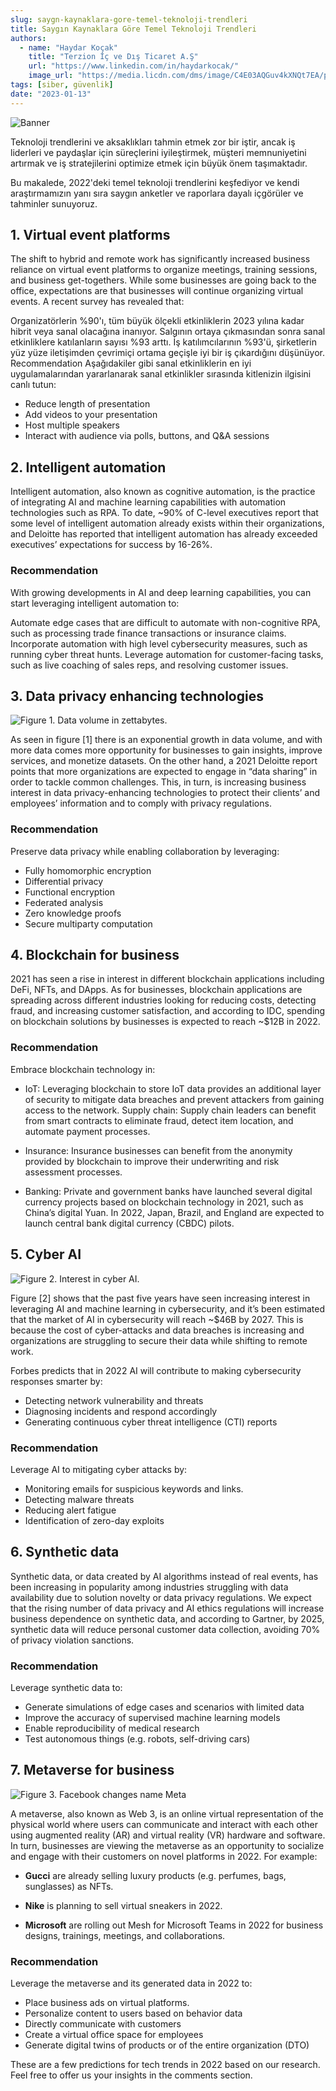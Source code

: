 ```yaml
---
slug: saygn-kaynaklara-gore-temel-teknoloji-trendleri
title: Saygın Kaynaklara Göre Temel Teknoloji Trendleri
authors:
  - name: "Haydar Koçak"
    title: "Terzion İç ve Dış Ticaret A.Ş"
    url: "https://www.linkedin.com/in/haydarkocak/"
    image_url: "https://media.licdn.com/dms/image/C4E03AQGuv4kXNQt7EA/profile-displayphoto-shrink_800_800/0/1637569961067?e=1687392000&v=beta&t=U13jOalcnEy9KUZ6u409piQTXC0RHyv6qAmDv9JX9Kw"
tags: [siber, güvenlik]
date: "2023-01-13"
---
```


![Banner](./img/saygn-kaynaklara-gore-banner.png)

Teknoloji trendlerini ve aksaklıkları tahmin etmek zor bir iştir, ancak iş liderleri ve paydaşlar için süreçlerini iyileştirmek, müşteri memnuniyetini artırmak ve iş stratejilerini optimize etmek için büyük önem taşımaktadır.

Bu makalede, 2022'deki temel teknoloji trendlerini keşfediyor ve kendi araştırmamızın yanı sıra saygın anketler ve raporlara dayalı içgörüler ve tahminler sunuyoruz.

<!--truncate-->

## 1. Virtual event platforms
The shift to hybrid and remote work has significantly increased business reliance on virtual event platforms to organize meetings, training sessions, and business get-togethers. While some businesses are going back to the office, expectations are that businesses will continue organizing virtual events. A recent survey has revealed that:

Organizatörlerin %90'ı, tüm büyük ölçekli etkinliklerin 2023 yılına kadar hibrit veya sanal olacağına inanıyor.
Salgının ortaya çıkmasından sonra sanal etkinliklere katılanların sayısı %93 arttı.
İş katılımcılarının %93'ü, şirketlerin yüz yüze iletişimden çevrimiçi ortama geçişle iyi bir iş çıkardığını düşünüyor.
Recommendation
Aşağıdakiler gibi sanal etkinliklerin en iyi uygulamalarından yararlanarak sanal etkinlikler sırasında kitlenizin ilgisini canlı tutun:

- Reduce length of presentation
- Add videos to your presentation
- Host multiple speakers
- Interact with audience via polls, buttons, and Q&A sessions

## 2. Intelligent automation

Intelligent automation, also known as cognitive automation, is the practice of integrating AI and machine learning capabilities with automation technologies such as RPA. To date, ~90% of C-level executives report that some level of intelligent automation already exists within their organizations, and Deloitte has reported that intelligent automation has already exceeded executives’ expectations for success by 16-26%.

### Recommendation

With growing developments in AI and deep learning capabilities, you can start leveraging intelligent automation to:

Automate edge cases that are difficult to automate with non-cognitive RPA, such as processing trade finance transactions or insurance claims.
Incorporate automation with high level cybersecurity measures, such as running cyber threat hunts.
Leverage automation for customer-facing tasks, such as live coaching of sales reps, and resolving customer issues.

## 3. Data privacy enhancing technologies

![Figure 1. Data volume in zettabytes.](./img/saygn-kaynaklara-gore-Data-privacy.png)

As seen in figure [1] there is an exponential growth in data volume, and with more data comes more opportunity for businesses to gain insights, improve services, and monetize datasets. On the other hand, a 2021 Deloitte report points that more organizations are expected to engage in “data sharing” in order to tackle common challenges. This, in turn, is increasing business interest in data privacy-enhancing technologies to protect their clients’ and employees’ information and to comply with privacy regulations.

### Recommendation
Preserve data privacy while enabling collaboration by leveraging:

- Fully homomorphic encryption
- Differential privacy
- Functional encryption
- Federated analysis
- Zero knowledge proofs
- Secure multiparty computation

## 4. Blockchain for business

2021 has seen a rise in interest in different blockchain applications including DeFi, NFTs, and DApps. As for businesses, blockchain applications are spreading across different industries looking for reducing costs, detecting fraud, and increasing customer satisfaction, and according to IDC, spending on blockchain solutions by businesses is expected to reach ~$12B in 2022.

### Recommendation

Embrace blockchain technology in:

- IoT: Leveraging blockchain to store IoT data provides an additional layer of security to mitigate data breaches and prevent attackers from gaining access to the network.
Supply chain: Supply chain leaders can benefit from smart contracts to eliminate fraud, detect item location, and automate payment processes.

- Insurance: Insurance businesses can benefit from the anonymity provided by blockchain to improve their underwriting and risk assessment processes.

- Banking: Private and government banks have launched several digital currency projects based on blockchain technology in 2021, such as China’s digital Yuan. In 2022, Japan, Brazil, and England are expected to launch central bank digital currency (CBDC) pilots.

## 5. Cyber AI

![Figure 2. Interest in cyber AI.](./img/saygn-kaynaklara-gore-interest-in-cyber-AI.png)

Figure [2] shows that the past five years have seen increasing interest in leveraging AI and machine learning in cybersecurity, and it’s been estimated that the market of AI in cybersecurity will reach ~$46B by 2027. This is because the cost of cyber-attacks and data breaches is increasing and organizations are struggling to secure their data while shifting to remote work.

Forbes predicts that in 2022 AI will contribute to making cybersecurity responses smarter by:

- Detecting network vulnerability and threats
- Diagnosing incidents and respond accordingly
- Generating continuous cyber threat intelligence (CTI) reports

### Recommendation

Leverage AI to mitigating cyber attacks by:

- Monitoring emails for suspicious keywords and links.
- Detecting malware threats
- Reducing alert fatigue
- Identification of zero-day exploits

## 6. Synthetic data

Synthetic data, or data created by AI algorithms instead of real events, has been increasing in popularity among industries struggling with data availability due to solution novelty or data privacy regulations. We expect that the rising number of data privacy and AI ethics regulations will increase business dependence on synthetic data, and according to Gartner, by 2025, synthetic data will reduce personal customer data collection, avoiding 70% of privacy violation sanctions.

### Recommendation

Leverage synthetic data to:

- Generate simulations of edge cases and scenarios with limited data
- Improve the accuracy of supervised machine learning models
- Enable reproducibility of medical research
- Test autonomous things (e.g. robots, self-driving cars)

## 7. Metaverse for business

![Figure 3. Facebook changes name Meta](./img/saygn-kaynaklara-gore-company.png)

A metaverse, also known as Web 3, is an online virtual representation of the physical world where users can communicate and interact with each other using augmented reality (AR) and virtual reality (VR) hardware and software. In turn, businesses are viewing the metaverse as an opportunity to socialize and engage with their customers on novel platforms in 2022. For example:

- **Gucci** are already selling luxury products (e.g. perfumes, bags, sunglasses) as NFTs.

- **Nike** is planning to sell virtual sneakers in 2022.

- **Microsoft** are rolling out Mesh for Microsoft Teams in 2022 for business designs, trainings, meetings, and collaborations.

### Recommendation

Leverage the metaverse and its generated data in 2022 to:

- Place business ads on virtual platforms.
- Personalize content to users based on behavior data
- Directly communicate with customers
- Create a virtual office space for employees
- Generate digital twins of products or of the entire organization (DTO)

These are a few predictions for tech trends in 2022 based on our research. Feel free to offer us your insights in the comments section.